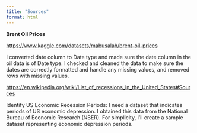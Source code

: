 ```yaml
---
title: "Sources"
format: html
---
```


**Brent Oil Prices**

[https://www.kaggle.com/datasets/mabusalah/brent-oil-prices](https://www.kaggle.com/datasets/mabusalah/brent-oil-prices)

I converted date column to Date type and made sure the date column in the oil data is of Date type.
I checked and cleaned the data to make sure the dates are correctly formatted and handle any missing values, and removed rows with missing values.

[https://en.wikipedia.org/wiki/List_of_recessions_in_the_United_States#Sources](https://en.wikipedia.org/wiki/List_of_recessions_in_the_United_States#Sources)

Identify US Economic Recession Periods: 
I need a dataset that indicates periods of US economic depression. I obtained this data from the National Bureau of Economic Research (NBER). For simplicity, I'll create a sample dataset representing economic depression periods. 